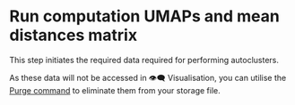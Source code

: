 
# Run computation UMAPs and mean distances matrix

This step initiates the required data required for performing autoclusters.

As these data will not be accessed in 👁️‍🗨️ Visualisation, you can utilise the [Purge
command](./purge-computations) to eliminate them from your <StorageIcon />
storage file.
